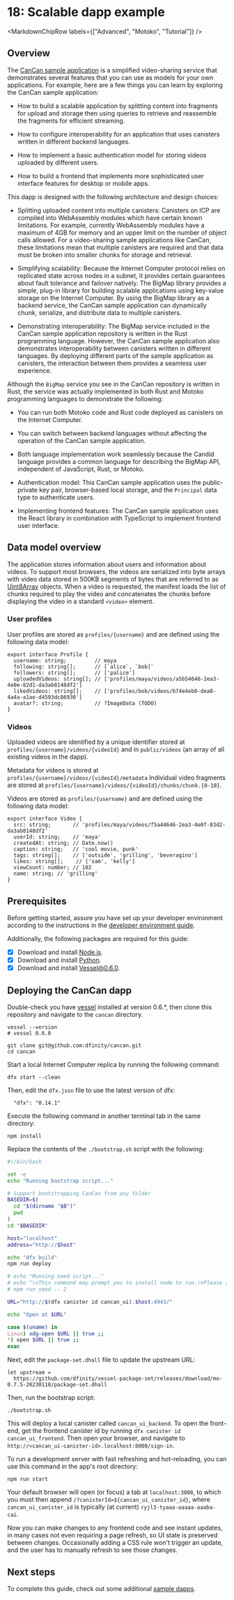 
# 18: Scalable dapp example

<MarkdownChipRow labels={["Advanced", "Motoko", "Tutorial"]} />

## Overview

The [CanCan sample application](https://github.com/dfinity/cancan) is a simplified video-sharing service that demonstrates several features that you can use as models for your own applications. For example, here are a few things you can learn by exploring the CanCan sample application:

-   How to build a scalable application by splitting content into fragments for upload and storage then using queries to retrieve and reassemble the fragments for efficient streaming.

-   How to configure interoperability for an application that uses canisters written in different backend languages.

-   How to implement a basic authentication model for storing videos uploaded by different users.

-   How to build a frontend that implements more sophisticated user interface features for desktop or mobile apps.

This dapp is designed with the following architecture and design choices:

- Splitting uploaded content into multiple canisters: Canisters on ICP are compiled into WebAssembly modules which have certain known limitations. For example, currently WebAssembly modules have a maximum of 4GB for memory and an upper limit on the number of object calls allowed. For a video-sharing sample applications like CanCan, these limitations mean that multiple canisters are required and that data must be broken into smaller chunks for storage and retrieval.

- Simplifying scalability: Because the Internet Computer protocol relies on replicated state across nodes in a subnet, it provides certain guarantees about fault tolerance and failover natively. The BigMap library provides a simple, plug-in library for building scalable applications using key-value storage on the Internet Computer. By using the BigMap library as a backend service, the CanCan sample application can dynamically chunk, serialize, and distribute data to multiple canisters.

- Demonstrating interoperability: The BigMap service included in the CanCan sample application repository is written in the Rust programming language. However, the CanCan sample application also demonstrates interoperability between canisters written in different languages. By deploying different parts of the sample application as canisters, the interaction between them provides a seamless user experience.

Although the `BigMap` service you see in the CanCan repository is written in Rust, the service was actually implemented in both Rust and Motoko programming languages to demonstrate the following:

-   You can run both Motoko code and Rust code deployed as canisters on the Internet Computer.

-   You can switch between backend languages without affecting the operation of the CanCan sample application.

-   Both language implementation work seamlessly because the Candid language provides a common language for describing the BigMap API, independent of JavaScript, Rust, or Motoko.

- Authentication model: This CanCan sample application uses the public-private key pair, browser-based local storage, and the `Principal` data type to authenticate users.

- Implementing frontend features: The CanCan sample application uses the React library in combination with TypeScript to implement frontend user interface.

## Data model overview

The application stores information about users and information about videos. To support most browsers, the videos are serialized into byte arrays with video data stored in 500KB segments of bytes that are referred to as [Uint8Array](https://developer.mozilla.org/en-US/docs/Web/JavaScript/Reference/Global_Objects/Uint8Array) objects. When a video is requested, the manifest loads the list of chunks required to play the video and concatenates the chunks before displaying the video in a standard `<video>` element.

### User profiles

User profiles are stored as `profiles/{username}` and are defined using the following data model:

```
export interface Profile {
  username: string;         // maya
  following: string[];      // [`alice`, `bob]`
  followers: string[];      // ['palice']
  uploadedVideos: string[]; // ['profiles/maya/videos/a5b54646-2ea3-4e0e-82d1-da3ab8148df2']
  likedVideos: string[];    // ['profiles/bob/videos/b74e4eb0-dea8-4a4a-a1ae-d4593dc86930']
  avatar?: string;          // ?ImageData (TODO)
}
```

### Videos

Uploaded videos are identified by a unique identifier stored at `profiles/{username}/videos/{videoId}` and in `public/videos` (an array of all existing videos in the dapp).

Metadata for videos is stored at `profiles/{username}/videos/{videoId}/metadata` Individual video fragments are stored at `profiles/{username}/videos/{videoId}/chunks/chunk.{0-10}`.

Videos are stored as `profiles/{username}` and are defined using the following data model:

```
export interface Video {
  src: string;       // 'profiles/maya/videos/f5a44646-2ea3-4e0f-83d2-da3ab8148df2'
  userId: string;    // 'maya'
  createdAt: string; // Date.now()
  caption: string;   // 'cool movie, punk'
  tags: string[];    // ['outside', 'grilling', 'beveragino']
  likes: string[];    // ['sam', 'kelly']
  viewCount: number; // 102
  name: string; // 'grilling'
}
```

## Prerequisites

Before getting started, assure you have set up your developer environment according to the instructions in the [developer environment guide](/docs/current/developer-docs/backend/motoko/dev-env).

Additionally, the following packages are required for this guide:
- [x] Download and install [Node.js](https://nodejs.org).
- [x] Download and install [Python](https://www.python.org).
- [x] Download and install [Vessel@0.6.0](https://github.com/dfinity/vessel/releases/tag/v0.6.0).

## Deploying the CanCan dapp

Double-check you have [vessel](https://github.com/dfinity/vessel) installed at version 0.6.*, then clone this repository and navigate to the `cancan` directory.


```shell
vessel --version
# vessel 0.6.0

git clone git@github.com:dfinity/cancan.git
cd cancan
```

Start a local Internet Computer replica by running the following command:

```shell
dfx start --clean
```

Then, edit the `dfx.json` file to use the latest version of dfx:

```
  "dfx": "0.14.1"
```

Execute the following command in another terminal tab in the same directory:

```shell
npm install
```

Replace the contents of the `./bootstrap.sh` script with the following:

```bash
#!/bin/bash

set -e
echo "Running bootstrap script..."

# Support bootstrapping CanCan from any folder
BASEDIR=$(
  cd "$(dirname "$0")"
  pwd
)
cd "$BASEDIR"

host="localhost"
address="http://$host"

echo "dfx build"
npm run deploy

# echo "Running seed script..."
# echo "\nThis command may prompt you to install node to run.\nPlease accept and continue."
# npm run seed -- 2

URL="http://$(dfx canister id cancan_ui).$host:4943/"

echo "Open at $URL"

case $(uname) in
Linux) xdg-open $URL || true ;;
*) open $URL || true ;;
esac
```

Next, edit the `package-set.dhall` file to update the upstream URL:

```
let upstream =
  https://github.com/dfinity/vessel-package-set/releases/download/mo-0.7.5-20230118/package-set.dhall
```


Then, run the bootstrap script:

```
./bootstrap.sh
```

This will deploy a local canister called `cancan_ui_backend`. To open the front-end, get the frontend canister id by running `dfx canister id cancan_ui_frontend`. Then open your browser, and navigate to `http://<cancan_ui-canister-id>.localhost:8000/sign-in`.

To run a development server with fast refreshing and hot-reloading, you can use this command in the app's root directory:

```shell
npm run start
```

Your default browser will open (or focus) a tab at `localhost:3000`, to which you must then append `/?canisterId=${cancan_ui_canister_id}`, where `cancan_ui_canister_id` is typically (at current) `ryjl3-tyaaa-aaaaa-aaaba-cai`.

Now you can make changes to any frontend code and see instant updates, in many cases not even requiring a page refresh, so UI state is preserved between changes. Occasionally adding a CSS rule won't trigger an update, and the user has to manually refresh to see those changes.

## Next steps

To complete this guide, check out some additional [sample dapps](/docs/current/developer-docs/backend/motoko/sample-apps).

